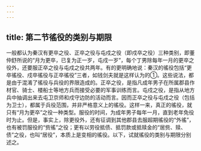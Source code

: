```yaml
---
---
---
```

title: 第二节徭役的类别与期限
---



一般都认为秦汉有更卒之役、正卒之役与屯戍之役（即戍卒之役）三种类别，即董仲舒所说的“月为更卒，已复为正一岁，屯戍一岁”，每个丁男除每年一月的更卒之役外，还要服正卒之役与屯戍之役共两年。有的更明确地说：秦汉的徭役包括“更卒徭役、戍卒徭役与正卒徭役”三者，如钱剑夫就是这样认为的①。这些说法，都是由于混淆了徭役与兵役的界限造成的。正卒之役，是指凡成年男子在所属郡县作材官、骑士、楼船士等地方兵而接受必要的军事训练而言。屯戍之役，是指从地方兵中抽调出来去屯卫京师和戍守边防的活动而言。因而正卒之役与屯戍之役（包括为卫士），都属于兵役范围，并非严格意义上的徭役。这样一来，真正的徭役，就只有“月为更卒”之役一种类型。服役的时间，为成年男子每年一月，直到老年免役时为止。但是，事实上，除更役外，还有征调到其他郡县去服超期徭役的“外徭”，也有被罚服役的“赀徭”之役；更有以劳役抵债、抵罚款或抵赎金的“居赀、赎、债”之役，也叫“居役”，本质上是变相的徭役。以下，试就徭役的类别与期限分别述之。